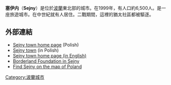 {{noteTA
|G1=地名
}}
{{Infobox settlement
| name = Sejny
| image_skyline = 3 Sejny 02.jpg
| imagesize = 250px
| image_caption = 塞伊内的圣瑪麗教堂
| image_flag = POL Sejny flag.svg
| image_shield = POL Sejny 1 COA.svg
| pushpin_map = Poland
| pushpin_label_position = bottom
| coordinates_region = PL
| subdivision_type = 國家
| subdivision_name = Poland
| subdivision_type1 = [[Voivodeships_of_Poland|Voivodeship]]
| subdivision_name1 = [[Podlaskie_Voivodeship|Podlaskie]]
| subdivision_type2 = [[Powiat|County]]
| subdivision_name2 = [[Sejny_County|Sejny County]]
| subdivision_type3 = [[Gmina|Gmina]]
| subdivision_name3 = Sejny <small>(urban gmina)</small>
| leader_title = Mayor
| leader_name = Jan Stanisław Kap
| established_title3 = Town rights
| established_date3 = ~1600
| area_total_km2 = 4.49
| population_as_of = 2006
| population_total = 5934
| population_density_km2 = auto
| timezone = [[Central_European_Time|CET]]
| utc_offset = +1
| timezone_DST = [[Central_European_Summer_Time|CEST]]
| utc_offset_DST = +2
| latd = 54 | latm = 7 | lats =  | latNS = N | longd = 23 | longm = 22 | longs =  | longEW = E
| postal_code_type = Postal code
| postal_code = 16–500
| blank_name = [[Polish_car_number_plates|Car plates]]
| blank_info = BSE
| website = http://www.sejny.home.pl }}
'''塞伊内'''（'''Sejny'''）是位於[[波蘭|波蘭]]東北部的城市。在1999年，有人口約6,500人。是一座旅遊城市。在中世紀就有人居住。二戰期間，這裡的猶太社區都被驅逐。

==外部連結==
{{Commons and category|Sejny}}
*[http://www.sejny.home.pl/ Sejny town home page] {{Wayback|url=http://www.sejny.home.pl/ |date=20100812212350 }} (Polish)
*[https://web.archive.org/web/20071014114914/http://miasto.sejny.pl/ Sejny town] (in Polish)
*[https://web.archive.org/web/20070313081358/http://www.sejny.home.pl/sejny/sejny_en/se_en.htm Sejny town home page (in English)]
*[http://www.pogranicze.sejny.pl/ Borderland Foundation in Sejny] {{Wayback|url=http://www.pogranicze.sejny.pl/ |date=20210125211955 }}
*[https://web.archive.org/web/20041103202547/http://www.pilot.pl/index.php3?Z_CITY_NAME=sejny&form_t=1&lang=pl Find Sejny on the map of Poland]

{{coord|54|06|N|23|21|E|region:PL_type:city|display=title}}


{{Authority control}}
[[Category:波蘭城市|Category:波蘭城市]]